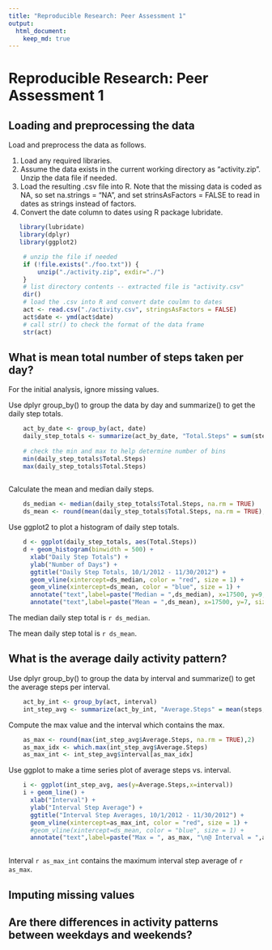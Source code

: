 ```yaml
---
title: "Reproducible Research: Peer Assessment 1"
output: 
  html_document:
    keep_md: true
---
```


# Reproducible Research: Peer Assessment 1



## Loading and preprocessing the data
Load and preprocess the data as follows.

1. Load any required libraries. 
2. Assume the data exists in the current working directory as "activity.zip". Unzip the data file if needed.
3. Load the resulting .csv file into R. Note that the missing data is coded as NA, so set na.strings = "NA", and set strinsAsFactors = FALSE to read in dates as strings instead of factors. 
4. Convert the date column to dates using R package lubridate.
```r
   library(lubridate)
   library(dplyr)
   library(ggplot2)

    # unzip the file if needed
    if (!file.exists("./foo.txt")) {
        unzip("./activity.zip", exdir="./")
    }
    # list directory contents -- extracted file is "activity.csv"
    dir()
    # load the .csv into R and convert date coulmn to dates
    act <- read.csv("./activity.csv", stringsAsFactors = FALSE)
    act$date <- ymd(act$date)
    # call str() to check the format of the data frame
    str(act)
```



## What is mean total number of steps taken per day?
For the initial analysis, ignore missing values. 

Use dplyr group_by() to group the data by day and summarize() to get the daily step totals.
```r
    act_by_date <- group_by(act, date)
    daily_step_totals <- summarize(act_by_date, "Total.Steps" = sum(steps, na.rm = TRUE))
    
    # check the min and max to help determine number of bins
    min(daily_step_totals$Total.Steps)
    max(daily_step_totals$Total.Steps)
    
```

Calculate the mean and median daily steps.
```r
    ds_median <- median(daily_step_totals$Total.Steps, na.rm = TRUE)
    ds_mean <- round(mean(daily_step_totals$Total.Steps, na.rm = TRUE),2)
```

Use ggplot2 to plot a histogram of daily step totals. 
```r
    d <- ggplot(daily_step_totals, aes(Total.Steps))
    d + geom_histogram(binwidth = 500) +
      xlab("Daily Step Totals") +
      ylab("Number of Days") +
      ggtitle("Daily Step Totals, 10/1/2012 - 11/30/2012") +
      geom_vline(xintercept=ds_median, color = "red", size = 1) + 
      geom_vline(xintercept=ds_mean, color = "blue", size = 1) +
      annotate("text",label=paste("Median = ",ds_median), x=17500, y=9, size=4, color = "red") +
      annotate("text",label=paste("Mean = ",ds_mean), x=17500, y=7, size=4, color = "blue")
```

The median daily step total is `r ds_median`.

The mean daily step total is `r ds_mean`.

## What is the average daily activity pattern?
Use dplyr group_by() to group the data by interval and summarize() to get the average steps per interval.
```r
    act_by_int <- group_by(act, interval)
    int_step_avg <- summarize(act_by_int, "Average.Steps" = mean(steps, na.rm = TRUE))
```

Compute the max value and the interval which contains the max.
```r
    as_max <- round(max(int_step_avg$Average.Steps, na.rm = TRUE),2)
    as_max_idx <- which.max(int_step_avg$Average.Steps)
    as_max_int <- int_step_avg$interval[as_max_idx]
```

Use ggplot to make a time series plot of average steps vs. interval.
```r
    i <- ggplot(int_step_avg, aes(y=Average.Steps,x=interval))
    i + geom_line() +
      xlab("Interval") +
      ylab("Interval Step Average") +
      ggtitle("Interval Step Averages, 10/1/2012 - 11/30/2012") +
      geom_vline(xintercept=as_max_int, color = "red", size = 1) + 
      #geom_vline(xintercept=ds_mean, color = "blue", size = 1) +
      annotate("text",label=paste("Max = ", as_max, "\n@ Interval = ",as_max_int), x=2000, y=150, size=4, color = "red")
    
```

Interval `r as_max_int` contains the maximum interval step average of `r as_max`.

## Imputing missing values



## Are there differences in activity patterns between weekdays and weekends?
